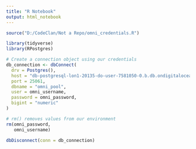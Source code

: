 ```yaml
---
title: "R Notebook"
output: html_notebook
---
```


```r
source("D:/CodeClan/Not a Repo/omni_credentials.R")

```

```r
library(tidyverse)
library(RPostgres)

# Create a connection object using our credentials
db_connection <- dbConnect(
  drv = Postgres(),
  host = "db-postgresql-lon1-20135-do-user-7581050-0.b.db.ondigitalocean.com",
  port = 25061,
  dbname = "omni_pool",
  user = omni_username,
  password = omni_password,
  bigint = "numeric"
)

# rm() removes values from our environment
rm(omni_password,
   omni_username)

dbDisconnect(conn = db_connection)
```

